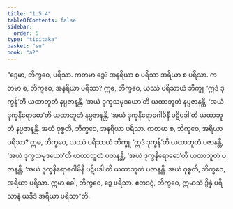 ```yaml
---
title: "1.5.4"
tableOfContents: false
sidebar:
  order: 5
type: "tipitaka"
basket: "su"
book: "a2"
---
```



<DynamicBreadcrumb />

<Division number="46" book="a2">

<Paragraph number="112" book="a2">
“ဒွေမာ, ဘိက္ခဝေ, ပရိသာ. ကတမာ ဒွေ? အနရိယာ စ ပရိသာ အရိယာ စ ပရိသာ. ကတမာ စ, ဘိက္ခဝေ, အနရိယာ ပရိသာ? ဣဓ, ဘိက္ခဝေ, ယဿံ ပရိသာယံ ဘိက္ခူ ‘ဣဒံ ဒုက္ခန်’တိ ယထာဘူတံ နပ္ပဇာနန္တိ, ‘အယံ ဒုက္ခသမုဒယော’တိ ယထာဘူတံ နပ္ပဇာနန္တိ, ‘အယံ ဒုက္ခနိရောဓော’တိ ယထာဘူတံ နပ္ပဇာနန္တိ, ‘အယံ ဒုက္ခနိရောဓဂါမိနီ ပဋိပဒါ’တိ ယထာဘူတံ နပ္ပဇာနန္တိ. အယံ ဝုစ္စတိ, ဘိက္ခဝေ, အနရိယာ ပရိသာ.
</Paragraph>

<Paragraph number="113" book="a2">
ကတမာ စ, ဘိက္ခဝေ, အရိယာ ပရိသာ? ဣဓ, ဘိက္ခဝေ, ယဿံ ပရိသာယံ ဘိက္ခူ ‘ဣဒံ ဒုက္ခန်’တိ ယထာဘူတံ ပဇာနန္တိ, ‘အယံ ဒုက္ခသမုဒယော’တိ ယထာဘူတံ ပဇာနန္တိ, ‘အယံ ဒုက္ခနိရောဓော’တိ ယထာဘူတံ ပဇာနန္တိ, ‘အယံ ဒုက္ခနိရောဓဂါမိနီ ပဋိပဒါ’တိ ယထာဘူတံ ပဇာနန္တိ. အယံ ဝုစ္စတိ, ဘိက္ခဝေ, အရိယာ ပရိသာ. ဣမာ ခေါ, ဘိက္ခဝေ, ဒွေ ပရိသာ. ဧတဒဂ္ဂံ, ဘိက္ခဝေ, ဣမာသံ ဒွိန္နံ ပရိသာနံ ယဒိဒံ အရိယာ ပရိသာ”တိ.
</Paragraph>
</Division>